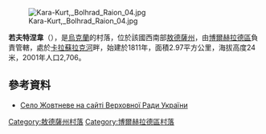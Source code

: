[[Image:Kara-Kurt,_Bolhrad_Raion_04.jpg|right]]

{{coord|45|38|1|N|28|42|18|E|scale:30000|display=title}}

'''若夫特涅韋'''（{{lang-uk|Каракурт}}），是[[烏克蘭|烏克蘭]]的村落，位於該國西南部[[敖德薩州|敖德薩州]]，由[[博爾赫拉德區|博爾赫拉德區]]負責管轄，處於[[卡拉蘇拉克河|卡拉蘇拉克河]]畔，始建於1811年，面積2.97平方公里，海拔高度24米，2001年人口2,706。

==參考資料==
* [https://web.archive.org/web/20160304205500/http://w1.c1.rada.gov.ua/pls/z7502/A005?rdat1=22.10.2011&rf7571=23957 Село Жовтневе на сайті Верховної Ради України]

{{DEFAULTSORT:Каракурт}}
[[Category:敖德薩州村落|Category:敖德薩州村落]]
[[Category:博爾赫拉德區村落|Category:博爾赫拉德區村落]]


{{Odessa-geo-stub}}